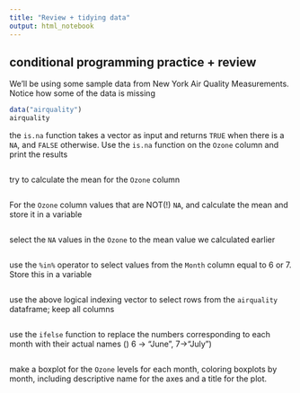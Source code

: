 ```yaml
---
title: "Review + tidying data"
output: html_notebook
---
```


## conditional programming practice + review 

We'll be using some sample data from New York Air Quality Measurements. Notice how some of the data is missing

```r
data("airquality")
airquality
```

the `is.na` function takes a vector as input and returns `TRUE` when there is a `NA`, and `FALSE` otherwise. Use the `is.na` function on the `Ozone` column and print the results

```r

```


 try to calculate the mean for the `Ozone` column 

```r

```


For the `Ozone` column values that are NOT(!) `NA`, and calculate the mean and store it in a variable

```r

```


select the `NA` values in the `Ozone` to the mean value we calculated earlier

```r

```


use the `%in%` operator to select values from the `Month` column equal to 6 or 7. Store this in a variable

```r

```

use the above logical indexing vector to select rows from the `airquality` dataframe; keep all columns 

```r

```

use the `ifelse` function to replace the numbers corresponding to each month with their actual names () 6 -> "June", 7->"July")

```r

```

make a boxplot for the `Ozone` levels for each month, coloring boxplots by month, including descriptive name for the axes and a title for the plot.

```r

```






